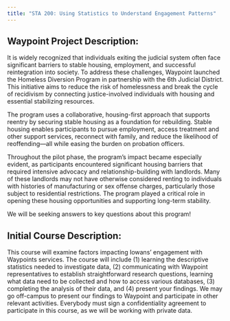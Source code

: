 ```yaml
---
title: "STA 200: Using Statistics to Understand Engagement Patterns"
---
```


## Waypoint Project Description: 

It is widely recognized that individuals exiting the judicial system often face significant barriers to stable housing, employment, and successful reintegration into society. To address these challenges, Waypoint launched the Homeless Diversion Program in partnership with the 6th Judicial District. This initiative aims to reduce the risk of homelessness and break the cycle of recidivism by connecting justice-involved individuals with housing and essential stabilizing resources.

The program uses a collaborative, housing-first approach that supports reentry by securing stable housing as a foundation for rebuilding. Stable housing enables participants to pursue employment, access treatment and other support services, reconnect with family, and reduce the likelihood of reoffending—all while easing the burden on probation officers.

Throughout the pilot phase, the program’s impact became especially evident, as participants encountered significant housing barriers that required intensive advocacy and relationship-building with landlords. Many of these landlords may not have otherwise considered renting to individuals with histories of manufacturing or sex offense charges, particularly those subject to residential restrictions. The program played a critical role in opening these housing opportunities and supporting long-term stability.

We will be seeking answers to key questions about this program! 


## Initial Course Description:

This course will examine factors impacting Iowans' engagement with Waypoints services. The course will include (1) learning the descriptive statistics needed to investigate data, (2) communicating with Waypoint representatives to establish straightforward research questions, learning what data need to be collected and how to access various databases, (3) completing the analysis of their data, and (4) present your findings. We may go off-campus to present our findings to Waypoint and participate in other relevant activities. Everybody must sign a confidentiality agreement to participate in this course, as we will be working with private data.


<!-- #### Student Sample Final Project -->

<!-- {{< pdf course-materials/student_finals/group3_infographic.pdf width=75% height=1000 >}} -->

<!-- <!--https://github.com/jmgirard/embedpdf -->
